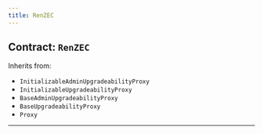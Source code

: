 ```yaml
---
title: RenZEC
---
```



<DocTag type={DocType.Reference} />

## Contract: `RenZEC`





Inherits from:

- `InitializableAdminUpgradeabilityProxy`
- `InitializableUpgradeabilityProxy`
- `BaseAdminUpgradeabilityProxy`
- `BaseUpgradeabilityProxy`
- `Proxy`


<hr />




